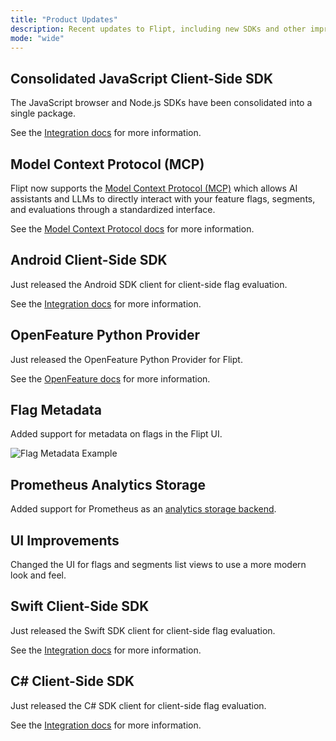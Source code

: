 ```yaml
---
title: "Product Updates"
description: Recent updates to Flipt, including new SDKs and other improvements.
mode: "wide"
---
```


<Update label="March 2025">

## Consolidated JavaScript Client-Side SDK

The JavaScript browser and Node.js SDKs have been consolidated into a single package.

See the [Integration docs](/integration/client) for more information.

## Model Context Protocol (MCP)

Flipt now supports the [Model Context Protocol (MCP)](/tooling/model-context-protocol) which allows AI assistants and LLMs to directly interact with your feature flags, segments, and evaluations through a standardized interface.

See the [Model Context Protocol docs](/tooling/model-context-protocol) for more information.

## Android Client-Side SDK

Just released the Android SDK client for client-side flag evaluation.

See the [Integration docs](/integration/client) for more information.

</Update>

<Update label="January 2025">

## OpenFeature Python Provider

Just released the OpenFeature Python Provider for Flipt.

See the [OpenFeature docs](/integration/openfeature) for more information.

## Flag Metadata

Added support for metadata on flags in the Flipt UI.

![Flag Metadata Example](/images/concepts/flags_metadata.png)

</Update>

<Update label="November 2024">

## Prometheus Analytics Storage

Added support for Prometheus as an [analytics storage backend](/configuration/analytics#prometheus).

## UI Improvements

Changed the UI for flags and segments list views to use a more modern look and feel.

</Update>

<Update label="October 2024">

## Swift Client-Side SDK

Just released the Swift SDK client for client-side flag evaluation.

See the [Integration docs](/integration/client) for more information.

## C# Client-Side SDK

Just released the C# SDK client for client-side flag evaluation.

See the [Integration docs](/integration/client) for more information.

</Update>
